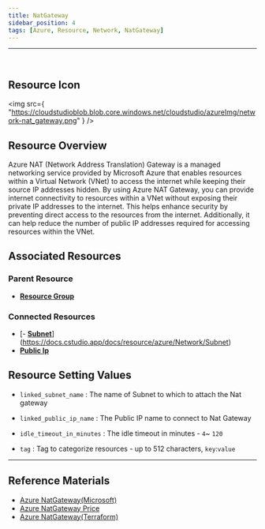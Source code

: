 ```yaml
---
title: NatGateway
sidebar_position: 4
tags: [Azure, Resource, Network, NatGateway]
---
```


<hr />
<br />

## Resource Icon

<img
    src={
        "https://cloudstudioblob.blob.core.windows.net/cloudstudio/azureImg/network-nat_gateway.png"
    }
/>

## Resource Overview

Azure NAT (Network Address Translation) Gateway is a managed networking service provided by Microsoft Azure that enables resources within a Virtual Network (VNet) to access the internet while keeping their source IP addresses hidden. 
By using Azure NAT Gateway, you can provide internet connectivity to resources within a VNet without exposing their private IP addresses to the internet. 
This helps enhance security by preventing direct access to the resources from the internet. 
Additionally, it can help reduce the number of public IP addresses required for accessing resources within the VNet.

## Associated Resources

### Parent Resource

-   [**Resource Group**](https://docs.cstudio.app/en/docs/resource/azure/Base/ResourceGroup)

### Connected Resources

-   [- [**Subnet**](https://docs.cstudio.app/en/docs/resource/azure/Network/Subnet)](https://docs.cstudio.app/docs/resource/azure/Network/Subnet)
-   [**Public Ip**](https://docs.cstudio.app/en/docs/resource/azure/Network/PublicIp)

## Resource Setting Values

-   `linked_subnet_name` : The name of Subnet to which to attach the Nat gateway

-   `linked_public_ip_name` : The Public IP name to connect to Nat Gateway

-   `idle_timeout_in_minutes` : The idle timeout in minutes - `4`~ `120`

-   `tag` : Tag to categorize resources - up to 512 characters, `key`:`value`

---

## Reference Materials

-   [Azure NatGateway(Microsoft)](https://learn.microsoft.com/en-us/azure/virtual-network/nat-gateway/nat-overview)
-   [Azure NatGateway Price](https://azure.microsoft.com/en-us/pricing/details/virtual-network/)
-   [Azure NatGateway(Terraform)](https://registry.terraform.io/providers/hashicorp/azurerm/latest/docs/resources/nat_gateway)
